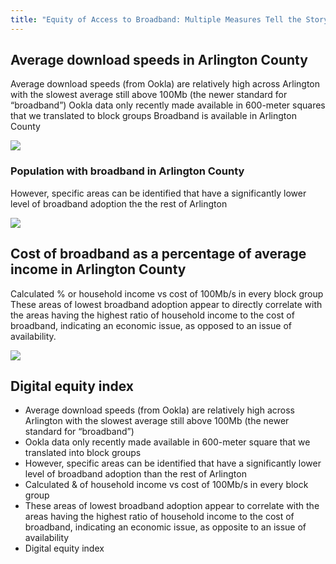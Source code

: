 ```yaml
---
title: "Equity of Access to Broadband: Multiple Measures Tell the Story"
---
```


## Average download speeds in Arlington County

Average download speeds (from Ookla) are relatively high across Arlington with the slowest average still above 100Mb (the newer standard for “broadband”) \n 
Ookla data only recently made available in 600-meter squares that we translated to block groups \n
Broadband is available in Arlington County

![](img/broadband-avgdown.png)

### Population with broadband in Arlington County
However, specific areas can be identified that have a significantly lower level of broadband adoption the the rest of Arlington

![](img/broadband-popbb.png)

## Cost of broadband as a percentage of average income in Arlington County
Calculated % or household income vs cost of 100Mb/s in every block group \n 
These areas of lowest broadband adoption appear to directly correlate with the areas having the highest ratio of household income to the cost of broadband, indicating an economic issue, as opposed to an issue of availability.


![](img/broadband-percinc.png)

## Digital equity index


* Average download speeds (from Ookla) are relatively high across Arlington with the slowest average still above 100Mb (the newer standard for "broadband")
* Ookla data only recently made available in 600-meter square that we translated into block groups
* However, specific areas can be identified that have a significantly lower level of broadband adoption than the rest of Arlington
* Calculated & of household income vs cost of 100Mb/s in every block group
* These areas of lowest broadband adoption appear to correlate with the areas having the highest ratio of household income to the cost of broadband, indicating an economic issue, as opposite to an issue of availability
* Digital equity index
